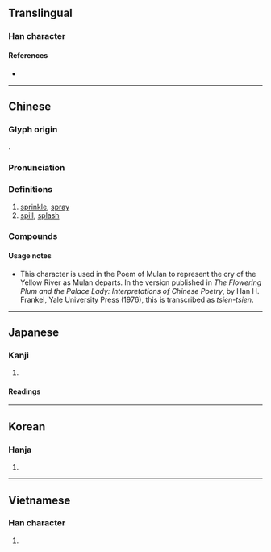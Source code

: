{{also|溅}}
{{character info}}
==Translingual==

===Han character===
{{Han char|rn=85|rad=水|as=15|sn=18|four=33153|canj=EBCI|ids=⿰氵賤}}

====References====
* {{Han ref|kx=0657.380|dkj=18557|dj=1068.060|hdz=31778.030|uh=6FFA|ud=28666|bh=C271|bd=49777}}

----

==Chinese==
{{zh-forms|s=溅}}

===Glyph origin===
{{Han etym}}
{{Han compound|水|賤|ls=psc|c1=s|c2=p|t1=walk}}.

===Pronunciation===
{{zh-pron
|m=jiàn,zàn,jiān
|c=zin3,zin1,cin2,cin3
|h=pfs=
|md=
|mn=chōaⁿ/qz,xm,zz:chiān
|mn_note=chōaⁿ - vernacular; chiān - literary
|w=
|mc=y
|oc=y
|cat=v
}}

===Definitions===
{{zh-hanzi}}

# [[sprinkle]], [[spray]]
# [[spill]], [[splash]]

===Compounds===
{{zh-der|迸濺|噴濺|水花四濺|濺濺|滿臉濺朱|火光迸濺|濺落|濺溼|飛濺}}

====Usage notes====
* This character is used in the Poem of Mulan to represent the cry of the Yellow River as Mulan departs. In the version published in ''The Flowering Plum and the Palace Lady: Interpretations of Chinese Poetry'', by Han H. Frankel, Yale University Press (1976), this is transcribed as ''tsien-tsien''.

{{zh-cat|Intermediate}}

----

==Japanese==

===Kanji===
{{ja-kanji|grade=|rs=水15}}

# {{rfdef|ja|sort=水15}}

====Readings====
{{ja-readings
|goon=せん
|kanon=せん
|kun=そそ-ぐ}}

----

==Korean==

===Hanja===
{{ko-hanja|hangeul=천}}

# {{rfdef|ko|sort=水15}}

----

==Vietnamese==

===Han character===
{{vi-hantu|[[tiên]], [[tiễn]]|rs=水15}}

# {{rfdef|vi}}